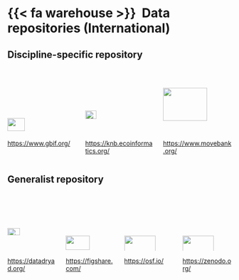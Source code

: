 # {{< fa warehouse >}} &nbsp;Data repositories (International)

## Discipline-specific repository


<br/>

:::: {.columns}

::: {.column .center width=33%}
<br/><br/><br/><br/>
![](images/gbif-logo.png){width=50%}
:::

::: {.column .center width=33%}
<br/><br/><br/>
![](images/knb-logo.png){width=40%}
:::

::: {.column .center width=33%}
![](images/movebank-logo.jpg){width=80%}
:::

::::

:::: {.columns}

::: {.column .center width=33%}
::: {.small}
<https://www.gbif.org/>
:::
:::

::: {.column .center width=33%}
::: {.small}
<https://knb.ecoinformatics.org/>
:::
:::

::: {.column .center width=33%}
::: {.small}
<https://www.movebank.org/>
:::
:::

::::



## Generalist repository


<br/><br/><br/>

:::: {.columns}

::: {.column .center width=25%}
![](images/dryad-logo.png){width=50%}
:::

::: {.column .center width=25%}
<br/>
![](images/figshare-logo.png){width=70%}
:::

::: {.column .center width=25%}
<br/>
![](images/osf-logo.png){width=80%}
:::

::: {.column .center width=25%}
<br/>
![](images/zenodo-logo.png){width=80%}
:::

::::


:::: {.columns}

::: {.column .center width=25%}
<https://datadryad.org/>
:::

::: {.column .center width=25%}
<https://figshare.com/>
:::

::: {.column .center width=25%}
<https://osf.io/>
:::

::: {.column .center width=25%}
<https://zenodo.org/>
:::

::::
